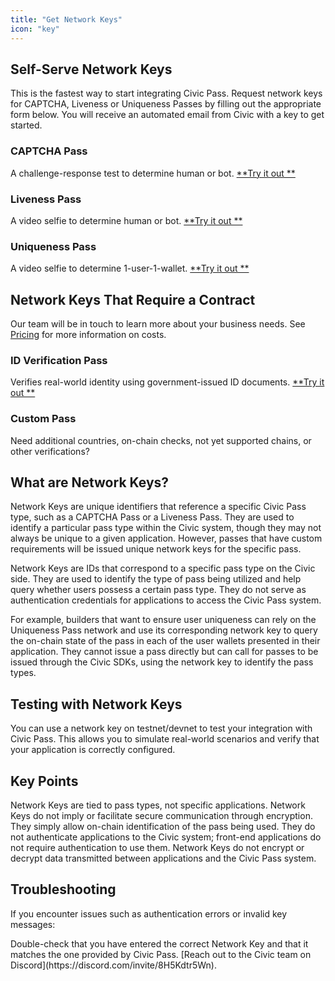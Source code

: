 ```yaml
---
title: "Get Network Keys"
icon: "key"
---
```


## Self-Serve Network Keys

This is the fastest way to start integrating Civic Pass. Request network keys for CAPTCHA, Liveness or Uniqueness Passes by filling out the appropriate form below. You will receive an automated email from Civic with a key to get started. 

### CAPTCHA Pass

A challenge-response test to determine human or bot. [**Try it out **](https://getpass.civic.com/?scope=captcha,uniqueness,liveness)

<CardGroup cols={2}>
  <Card title="Get CAPTCHA key" icon="arrow-right" horizontal href="https://civickey.typeform.com/req-captcha">
    
  </Card>
</CardGroup>

### Liveness Pass

A video selfie to determine human or bot. [**Try it out **](https://getpass.civic.com/?scope=liveness,uniqueness,captcha)

<CardGroup cols={2}>
  <Card title="Get Liveness key" icon="arrow-right" horizontal href="https://civickey.typeform.com/req-liveness">
    
  </Card>
</CardGroup>

### Uniqueness Pass

A video selfie to determine 1-user-1-wallet. [**Try it out **](https://getpass.civic.com/?scope=liveness,uniqueness,captcha)

<CardGroup cols={2}>
  <Card title="Get Uniqueness key" icon="arrow-right" horizontal href="https://civickey.typeform.com/req-uniqueness">
    
  </Card>
</CardGroup>

## Network Keys That Require a Contract

Our team will be in touch to learn more about your business needs. See [Pricing](https://www.civic.com/pricing/pass-pricing) for more information on costs.

### ID Verification Pass

Verifies real-world identity using government-issued ID documents. [**Try it out **](https://getpass.civic.com/?pass=identity)

<CardGroup cols={2}>
  <Card title="Get in touch" icon="arrow-right" horizontal href="https://civickey.typeform.com/req-id">
    
  </Card>
</CardGroup>

### Custom Pass

Need additional countries, on-chain checks, not yet supported chains, or other verifications?

<CardGroup cols={2}>
  <Card title="Get in touch" icon="arrow-right" horizontal href="https://civickey.typeform.com/req-custom">
    
  </Card>
</CardGroup>

## What are Network Keys?

Network Keys are unique identifiers that reference a specific Civic Pass type, such as a CAPTCHA Pass or a Liveness Pass. They are used to identify a particular pass type within the Civic system, though they may not always be unique to a given application. However, passes that have custom requirements will be issued unique network keys for the specific pass.

Network Keys are IDs that correspond to a specific pass type on the Civic side. They are used to identify the type of pass being utilized and help query whether users possess a certain pass type. They do not serve as authentication credentials for applications to access the Civic Pass system.

For example, builders that want to ensure user uniqueness can rely on the Uniqueness Pass network and use its corresponding network key to query the on-chain state of the pass in each of the user wallets presented in their application. They cannot issue a pass directly but can call for passes to be issued through the Civic SDKs, using the network key to identify the pass types.

## Testing with Network Keys

You can use a network key on testnet/devnet to test your integration with Civic Pass. This allows you to simulate real-world scenarios and verify that your application is correctly configured.

## Key Points

<CardGroup cols={2}>
  <Card title="Not application-specific" icon="square-1">
    Network Keys are tied to pass types, not specific applications.
  </Card>
  <Card title="No secure communication implication" icon="square-2">
    Network Keys do not imply or facilitate secure communication through encryption. They simply allow on-chain identification of the pass being used.
  </Card>
  <Card title="No authentication role" icon="square-3">
    They do not authenticate applications to the Civic system; front-end applications do not require authentication to use them.
  </Card>
  <Card title="No data encryption" icon="square-4">
    Network Keys do not encrypt or decrypt data transmitted between applications and the Civic Pass system.
  </Card>
</CardGroup>

## Troubleshooting

If you encounter issues such as authentication errors or invalid key messages:

<CardGroup cols={2}>
  <Card title="Verify key accuracy" icon="square-1">
    Double-check that you have entered the correct Network Key and that it matches the one provided by Civic Pass.
  </Card>
  <Card title="Contact support" icon="square-2">
    [Reach out to the Civic team on Discord](https://discord.com/invite/8H5Kdtr5Wn).
  </Card>
</CardGroup>